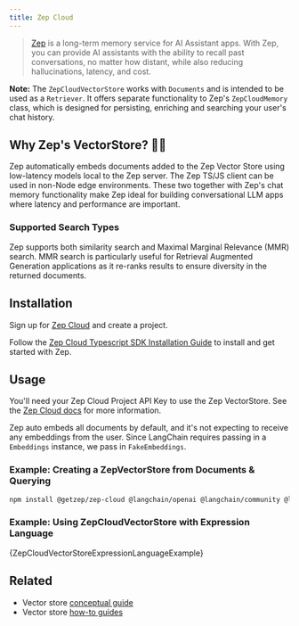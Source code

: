```yaml
---
title: Zep Cloud
---
```


> [Zep](https://www.getzep.com) is a long-term memory service for AI Assistant apps.
> With Zep, you can provide AI assistants with the ability to recall past conversations, no matter how distant,
> while also reducing hallucinations, latency, and cost.

**Note:** The `ZepCloudVectorStore` works with `Documents` and is intended to be used as a `Retriever`.
It offers separate functionality to Zep's `ZepCloudMemory` class, which is designed for persisting, enriching
and searching your user's chat history.

## Why Zep's VectorStore? 🤖🚀

Zep automatically embeds documents added to the Zep Vector Store using low-latency models local to the Zep server.
The Zep TS/JS client can be used in non-Node edge environments. These two together with Zep's chat memory functionality
make Zep ideal for building conversational LLM apps where latency and performance are important.

### Supported Search Types

Zep supports both similarity search and Maximal Marginal Relevance (MMR) search. MMR search is particularly useful
for Retrieval Augmented Generation applications as it re-ranks results to ensure diversity in the returned documents.

## Installation

Sign up for [Zep Cloud](https://app.getzep.com/) and create a project.

Follow the [Zep Cloud Typescript SDK Installation Guide](https://help.getzep.com/sdks) to install and get started with Zep.

## Usage

You'll need your Zep Cloud Project API Key to use the Zep VectorStore. See the [Zep Cloud docs](https://help.getzep.com/projects) for more information.

Zep auto embeds all documents by default, and it's not expecting to receive any embeddings from the user.
Since LangChain requires passing in a `Embeddings` instance, we pass in `FakeEmbeddings`.


<IntegrationInstallTooltip/>

### Example: Creating a ZepVectorStore from Documents & Querying

```bash npm
npm install @getzep/zep-cloud @langchain/openai @langchain/community @langchain/core
```


<ZepCloud />

### Example: Using ZepCloudVectorStore with Expression Language


<CodeBlock language="typescript">
  {ZepCloudVectorStoreExpressionLanguageExample}
</CodeBlock>

## Related

- Vector store [conceptual guide](/oss/integrations/vectorstores)
- Vector store [how-to guides](/oss/integrations/vectorstores)
